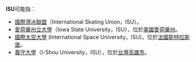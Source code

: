 '''ISU'''可能指：
* [[國際滑冰聯盟|國際滑冰聯盟]]（International Skating Union，ISU）。
* [[愛荷華州立大學|愛荷華州立大學]]（Iowa State University，ISU），位於[[美國|美國]][[愛荷華州|愛荷華州]]。
* [[國際太空大學|國際太空大學]] (International Space University，ISU)，位於[[法國|法國]][[斯特拉斯堡|斯特拉斯堡]]。
* [[義守大學|義守大學]]（I-Shou University，ISU），位於[[台灣|台灣]][[高雄市|高雄市]]。

{{disambig|Cat=三字拉丁字母缩写消歧义}}